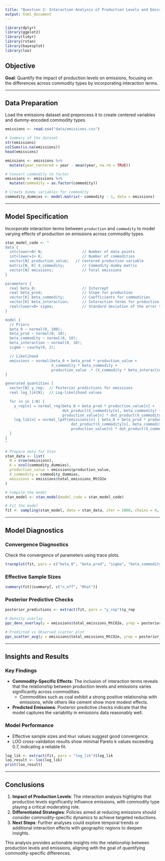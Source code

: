 ```yaml
---
title: "Question 2: Interaction Analysis of Production Levels and Emissions"
output: html_document
---
```


```r
library(dplyr)
library(ggplot2)
library(tidyr)
library(rstan)
library(bayesplot)
library(loo)
```

## Objective

**Goal**: Quantify the impact of production levels on emissions, focusing on the differences across commodity types by incorporating interaction terms.

---

## Data Preparation

Load the emissions dataset and preprocess it to create centered variables and dummy-encoded commodity types.

```r
emissions <- read.csv("data/emissions.csv")

# Summary of the dataset
str(emissions)
colSums(is.na(emissions))
head(emissions)

emissions <- emissions %>%
  mutate(year_centered = year - mean(year, na.rm = TRUE))

# Convert commodity to factor
emissions <- emissions %>%
  mutate(commodity = as.factor(commodity))

# Create dummy variables for commodity
commodity_dummies <- model.matrix(~ commodity - 1, data = emissions)
```

---

## Model Specification

Incorporate interaction terms between `production` and `commodity` to model varying effects of production on emissions across commodity types.

```r
stan_model_code <- "
data {
  int<lower=0> N;                  // Number of data points
  int<lower=1> K;                  // Number of commodities
  vector[N] production_value;   // Centered production variable
  matrix[N, K] X_commodity;        // Commodity dummy matrix
  vector[N] emissions;             // Total emissions
}

parameters {
  real beta_0;                     // Intercept
  real beta_prod;                  // Slope for production
  vector[K] beta_commodity;        // Coefficients for commodities
  vector[K] beta_interaction;      // Interaction terms for production and commodity
  real<lower=0> sigma;             // Standard deviation of the error term
}

model {
  // Priors
  beta_0 ~ normal(0, 100);
  beta_prod ~ normal(0, 10);
  beta_commodity ~ normal(0, 10);
  beta_interaction ~ normal(0, 10);
  sigma ~ cauchy(0, 2);

  // Likelihood
  emissions ~ normal(beta_0 + beta_prod * production_value +
                     X_commodity * beta_commodity +
                     production_value .* (X_commodity * beta_interaction), sigma);
}

generated quantities {
  vector[N] y_rep;  // Posterior predictions for emissions
  real log_lik[N];  // Log-likelihood values

  for (n in 1:N) {
    y_rep[n] = normal_rng(beta_0 + beta_prod * production_value[n] +
                          dot_product(X_commodity[n], beta_commodity) +
                          production_value[n] * dot_product(X_commodity[n], beta_interaction), sigma);
    log_lik[n] = normal_lpdf(emissions[n] | beta_0 + beta_prod * production_value[n] +
                              dot_product(X_commodity[n], beta_commodity) +
                              production_value[n] * dot_product(X_commodity[n], beta_interaction), sigma);
  }
}
"

# Prepare data for Stan
stan_data <- list(
  N = nrow(emissions),
  K = ncol(commodity_dummies),
  production_value = emissions$production_value,
  X_commodity = commodity_dummies,
  emissions = emissions$total_emissions_MtCO2e
)

# Compile the model
stan_model <- stan_model(model_code = stan_model_code)

# Fit the model
fit <- sampling(stan_model, data = stan_data, iter = 2000, chains = 4, seed = 123)
```

---

## Model Diagnostics

### Convergence Diagnostics

Check the convergence of parameters using trace plots.

```r
traceplot(fit, pars = c("beta_0", "beta_prod", "sigma", "beta_commodity", "beta_interaction"))
```

### Effective Sample Sizes

```r
summary(fit)$summary[, c("n_eff", "Rhat")]
```

### Posterior Predictive Checks

```r
posterior_predictions <- extract(fit, pars = "y_rep")$y_rep

# Density overlay
ppc_dens_overlay(y = emissions$total_emissions_MtCO2e, yrep = posterior_predictions[1:100, ])

# Predicted vs Observed scatter plot
ppc_scatter_avg(y = emissions$total_emissions_MtCO2e, yrep = posterior_predictions)
```

---

## Insights and Results

### Key Findings

- **Commodity-Specific Effects**: The inclusion of interaction terms reveals that the relationship between production levels and emissions varies significantly across commodities.
  - Commodities such as coal exhibit a strong positive relationship with emissions, while others like cement show more modest effects.

- **Predicted Emissions**: Posterior predictive checks indicate that the model captures the variability in emissions data reasonably well.

### Model Performance

- Effective sample sizes and `Rhat` values suggest good convergence.
- LOO cross-validation results show minimal Pareto k values exceeding 0.7, indicating a reliable fit.

```r
log_lik <- extract(fit, pars = "log_lik")$log_lik
loo_result <- loo(log_lik)
print(loo_result)
```

---

## Conclusions

1. **Impact of Production Levels**: The interaction analysis highlights that production levels significantly influence emissions, with commodity type playing a critical moderating role.
2. **Differentiated Strategies**: Policies aimed at reducing emissions should consider commodity-specific dynamics to achieve targeted reductions.
3. **Next Steps**: Further analyses could explore temporal trends or additional interaction effects with geographic regions to deepen insights.

This analysis provides actionable insights into the relationship between production levels and emissions, aligning with the goal of quantifying commodity-specific differences.
